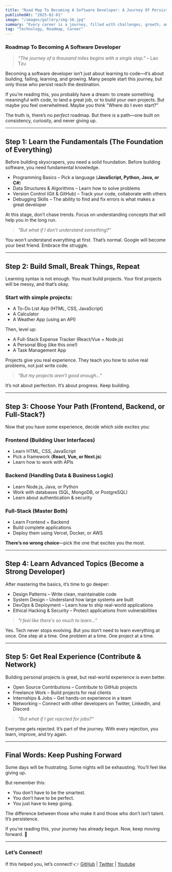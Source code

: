 ```yaml
---
title: "Road Map To Becoming A Software Developer: A Journey Of Persistence"
publishedAt: "2025-02-01"
image: "/images/gallery/img-16.jpg"
summary: "Every career is a journey, filled with challenges, growth, and those significant moments that mark a shift in our path."
tag: "Technology, Roadmap, Career"
---
```



### Roadmap To Becoming A Software Developer

> *“The journey of a thousand miles begins with a single step.”* – Lao Tzu

Becoming a software developer isn’t just about learning to code—it’s about building, failing, learning, and growing. Many people start this journey, but only those who persist reach the destination.

If you’re reading this, you probably have a dream: to create something meaningful with code, to land a great job, or to build your own projects. But maybe you feel overwhelmed. Maybe you think "Where do I even start?"

The truth is, there’s no *perfect* roadmap. But there *is* a path—one built on consistency, curiosity, and never giving up.

---

## Step 1: Learn the Fundamentals (The Foundation of Everything)

Before building skyscrapers, you need a solid foundation.
Before building software, you need fundamental knowledge.

- Programming Basics – Pick a language (**JavaScript, Python, Java, or C#**)
- Data Structures & Algorithms – Learn how to solve problems
- Version Control (Git & GitHub) – Track your code, collaborate with others
- Debugging Skills – The ability to find and fix errors is what makes a great developer

At this stage, don’t chase trends. Focus on understanding concepts that will help you in the long run.

> *"But what if I don’t understand something?"*

You won't understand everything at first. That’s normal.
Google will become your best friend. Embrace the struggle.

---

## Step 2: Build Small, Break Things, Repeat

Learning syntax is not enough. You must build projects.
Your first projects will be messy, and that’s okay.

### Start with simple projects:
- A To-Do List App (HTML, CSS, JavaScript)
- A Calculator
- A Weather App (using an API)

Then, level up:
- A Full-Stack Expense Tracker (React/Vue + Node.js)
- A Personal Blog (like this one!)
- A Task Management App

Projects give you real experience. They teach you how to solve real problems, not just write code.

> *"But my projects aren’t good enough..."*

It’s not about perfection. It’s about progress. Keep building.

---

## Step 3: Choose Your Path (Frontend, Backend, or Full-Stack?)

Now that you have some experience, decide which side excites you:

### Frontend (Building User Interfaces)
- Learn HTML, CSS, JavaScript
- Pick a framework (**React, Vue, or Next.js**)
- Learn how to work with APIs

### Backend (Handling Data & Business Logic)
- Learn Node.js, Java, or Python
- Work with databases (SQL, MongoDB, or PostgreSQL)
- Learn about authentication & security

### Full-Stack (Master Both)
- Learn Frontend + Backend
- Build complete applications
- Deploy them using Vercel, Docker, or AWS

**There’s no wrong choice**—pick the one that excites you the most.

---

## Step 4: Learn Advanced Topics (Become a Strong Developer)

After mastering the basics, it’s time to go deeper:

- Design Patterns – Write clean, maintainable code
- System Design – Understand how large systems are built
- DevOps & Deployment – Learn how to ship real-world applications
- Ethical Hacking & Security – Protect applications from vulnerabilities

> *"I feel like there's so much to learn..."*

Yes. Tech never stops evolving. But you don’t need to learn everything at once.
One step at a time. One problem at a time. One project at a time.

---

## Step 5: Get Real Experience (Contribute & Network)

Building personal projects is great, but real-world experience is even better.

- Open Source Contributions – Contribute to GitHub projects
- Freelance Work – Build projects for real clients
- Internships & Jobs – Get hands-on experience in a team
- Networking – Connect with other developers on Twitter, LinkedIn, and Discord

> *"But what if I get rejected for jobs?"*

Everyone gets rejected. It’s part of the journey.
With every rejection, you learn, improve, and try again.

---

## Final Words: Keep Pushing Forward

Some days will be frustrating. Some nights will be exhausting. You’ll feel like giving up.

But remember this:

- You don’t have to be the smartest.
- You don’t have to be perfect.
- You just have to keep going.

The difference between those who make it and those who don’t isn’t talent.
It’s persistence.

If you’re reading this, your journey has already begun. Now, keep moving forward. 🚀

---

### Let’s Connect!
If this helped you, let’s connect!
👉 [GitHub](https://github.com/BrayaCheat) | [Twitter](https://twitter.com/yourtwitter) | [Youtube](https://www.youtube.com/@brayacheat7117)